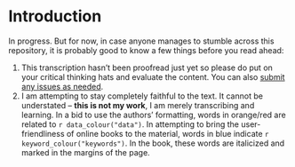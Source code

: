 # Introduction {#intro}

In progress. 
But for now, in case anyone manages to stumble across this repository, it is probably good to know a few things before you read ahead:

1. This transcription hasn't been proofread just yet so please do put on your critical thinking hats and evaluate the content. 
You can also [submit any issues as needed](https://github.com/MokeEire/BookdownISL/issues).
2. I am attempting to stay completely faithful to the text. 
It cannot be understated -- **this is not my work**, I am merely transcribing and learning. 
In a bid to use the authors' formatting, words in orange/red are related to `r data_colour("data")`.
In attempting to bring the user-friendliness of online books to the material, words in blue indicate `r keyword_colour("keywords")`.
In the book, these words are italicized and marked in the margins of the page.
